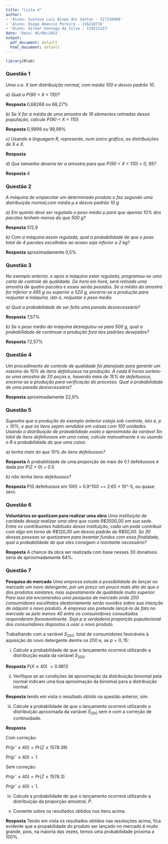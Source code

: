 ```yaml
---
title: "Lista 4"
author:
- 'Aluno: Gustavo Luiz Bispo dos Santos - 117210400'
- 'Aluno: Diego Amancio Pereira - 116210716'
- 'Aluno: Gilmar Gonzaga da Silva - 119211123'
date: 'Data: 05/06/2022'
output:
  pdf_document: default
  html_document: default
---
```


```r
library(Rlab)
```

### Questão 1
_Uma v.a. X tem distribuição normal, com média 100 e desvio padrão 10._

_a) Qual a P(90 < X < 110)?_

**Resposta** 0,68268 ou 68,27%

_b) Se X for a média de uma amostra de 16 elementos retiradas dessa população, calcule P(90 < X < 110)._

**Resposta** 0,9999 ou 99,99%

_c) Usando a linguagem R, represente, num único gráfico, as distribuições de X e X._

**Resposta**

_d) Que tamanho deveria ter a amostra para que P(90 < X < 110) = 0, 95?_

**Resposta** 4

### Questão 2
_A máquina de empacotar um determinado produto o faz segundo uma distribuição normal,com média µ e desvio padrão 10 g_

_a) Em quanto deve ser regulado o peso médio µ para que apenas 10% dos pacotes tenham menos do que 500 g?_

**Resposta** 512,8

_b) Com a máquina assim regulada, qual a probabilidade de que o peso total de 4 pacotes escolhidos ao acaso seja inferior a 2 kg?_

**Resposta** aproximadamente 0,5%

### Questão 3
_No exemplo anterior, e após a máquina estar regulada, programou-se uma carta de controle de qualidade. De hora em hora, será retirada uma amostra de quatro pacotes e esses serão pesados. Se a média da amostra for inferior a 495 g ou superior a 520 g, encerra-se a produção para reajustar a máquina, isto é, reajustar o peso médio._

_a) Qual a probabilidade de ser feita uma parada desnecessária?_

**Resposta** 7,57%

_b) Se o peso médio da máquina desregulou-se para 500 g, qual a probabilidade de continuar a produção fora dos padrões desejados?_

**Resposta**  72,57%

### Questão 4
_Um procedimento de controle de qualidade foi planejado para garantir um máximo de 10% de itens defeituosos na produção. A cada 6 horas sorteia-se uma amostra de 20 peças e, havendo mais de 15% de defeituosos, encerra-se a produção para verificação do processo. Qual a probabilidade de uma parada desnecessária?_

**Resposta**  aproximadamente 22,9%

### Questão 5
_Suponha que a produção do exemplo anterior esteja sob controle, isto é, p = 10%, e que os itens sejam vendidos em caixas com 100 unidades. Usando a distribuição de probabilidade exata e aproximada da variável Sn: total de itens defeituosos em uma caixa, calcule manualmente e ou usando o R a probabilidade de que uma caixa:_

_a) tenha mais do que 10% de itens defeituosos? _

**Resposta** A probabilidade de uma proporção de mais de 0.1 defeituosos é dada por P(Z > 0) = 0.5

_b) não tenha itens defeituosos?_

**Resposta** P(0 defeituosos em 100) = 0.9^100 ~= 2.65 × 10^-5, ou quase zero.

### Questão 6
**Voluntários se quotizam para realizar uma obra**
_Uma instituição de caridade deseja realizar uma obra que custa R$3500,00 em sua sede. Entre os contribuintes habituais dessa instituição, cada um pode contribuir com algo em torno de R$120,00 um desvio padrão de R$50,00. Se 30 dessas pessoas se quotizarem para levantar fundos com essa finalidade, qual a probabilidade de que eles consigam o montante necessário?_

**Resposta** A chance da obra ser realizada com base nesses 30 donativos seria de aproximadamente 64%.


### Questão 7
**Pesquisa de mercado**
_Uma empresa estuda a possibilidade de lançar no mercado um novo detergente, por um preço um pouco mais alto do que o dos produtos similares, mas supostamente de qualidade muito superior. Para isso ela encomendou uma pesquisa de mercado onde $200$ consumidores escolhidos aleatoriamente serão ouvidos sobre sua intenção de adquirir o novo produto. A empresa sóo pretende lançá-lo de fato no mercado se pelo menos $40$ entre os consumidores consultados responderem favoravelmente. Seja $p$ a verdadeira proporção populacional dos consumidores dispostos a usar o novo produto._

Trabalhando com a variável $S_{200}$: total de consumidores favoráveis à aquisição do novo detergente dentre os $200$ e, se $p = 0,15$:

i) Calcule a probabilidade de que o lançamento ocorrerá utilizando a distribuição exata da variável $S_{200}$.

**Resposta** $P(X \leq 40) ~= 0.9812$

ii) Verifique se as condições de aproximação da distribuição binomial pela normal indicam uma boa aproximação da binomial para a distribuição normal.

**Resposta** tendo em vista o resultado obtido na questão anterior, sim.

iii) Calcule a probabilidade de que o lançamento ocorrerá utilizando a distribuição aproximada da variável $S_{200}$ sem e com a correção de continuidade.

**Resposta** 

Com correção: 

$Pr(pˆ \leq 40)= Pr(Z\leq 1578.39)$

$Pr(pˆ \leq 40)=1.$

Sem correção:

$Pr(pˆ \leq 40)= Pr(Z\leq 1578.3)$

$Pr(pˆ \leq 40)=1.$

iv) Calcule a probabilidade de que o lançamento ocorrerá utilizando a distribuição da proporção amostral, $P$.

v) Comente sobre os resultados obtidos nos itens acima.

**Resposta** Tendo em vista os resultados obtidos nas resoluções acima, fica evidente que a propabilidade do produto ser lançado no mercado é muito grande, pois, na maioria das vezes, temos uma probabilidade próxima a 100%.









